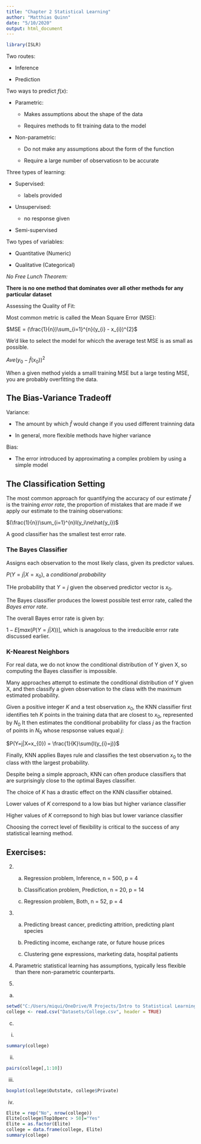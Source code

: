 ```yaml
---
title: "Chapter 2 Statistical Learning"
author: "Matthias Quinn"
date: "5/10/2020"
output: html_document
---
```


```r
library(ISLR)
```

Two routes:

* Inference

* Prediction

Two ways to predict $f(x)$:
 
* Parametric:
  
  - Makes assumptions about the shape of the data
  
  - Requires methods to fit training data to the model

* Non-parametric:

  - Do not make any assumptions about the form of the function
  
  - Require a large number of observatiosn to be accurate
  
Three types of learning:

* Supervised:
 
  - labels provided

* Unsupervised:
  
  - no response given
  
* Semi-supervised
  
Two types of variables:

* Quantitative (Numeric)

* Qualitative (Categorical)

*No Free Lunch Theorem:*

**There is no one method that dominates over all other methods for any particular dataset**
  
  
Assessing the Quality of Fit:

Most common metric is called the Mean Square Error (MSE):

$MSE = (\frac{1}{n})\sum_{i=1}^{n}(y_{i} - x_{i})^{2}$
  
We'd like to select the model for whicch the average test MSE is as small as possible.

$Ave(y_{0}-\hat{f}(x_{0}))^{2}$
  
  
When a given method yields a smalll training MSE but a large testing MSE, you are probably overfitting the data.

## The Bias-Variance Tradeoff

Variance:
  
* The amount by which $\hat{f}$ would change if you used different trainning data

* In general, more flexible methods have higher variance

Bias:

* The error introduced by approximating a complex problem by using a simple model

## The Classification Setting

The most common approach for quantifying the accuracy of our estimate $\hat{f}$ is the training *error rate*, the proportion of mistakes that are made if we apply our estimate to the training observations:

$(\frac{1}{n})\sum_{i=1}^{n}I(y_i\ne\hat{y_i})$

  
A good classifier has the smallest test error rate.

### The Bayes Classifier

Assigns each observation to the most likely class, given its predictor values.

$P(Y=j|X=x_0)$, a *conditional probability*

THe probability that $Y=j$ given the observed predictor vector is $x_0$.

The Bayes classifier produces the lowest possible test error rate, called the *Bayes error rate*.
  
The overall Bayes error rate is given by:

$1-E[max(P(Y=j|X))]$, which is anagolous to the irreducible error rate discussed earlier.

### K-Nearest Neighbors

For real data, we do not know the conditional distribution of Y given X, so computing the Bayes classifier is impossible.
  
Many approaches attempt to estimate the conditional distribution of Y given X, and then classify a given observation to the class with the maximum estimated probability.

Given a positive integer $K$ and a test observation $x_0$, the KNN classifier first identifies teh $K$ points in the training data that are closest to $x_0$, represented by $N_0$ It then estimates the conditional probability for class $j$ as the fraction of points in $N_0$ whose respsonse values equal $j$:

$P(Y=j|X=x_{0}) = \frac{1}{K}\sum{I(y_{i}=j)}$

Finally, KNN applies Bayes rule and classifies the test observation $x_{0}$ to the class with tthe largest probability.


Despite being a simple approach, KNN can often produce classifiers that are surprisingly close to the optimal Bayes classifier.


The choice of $K$ has a drastic effect on the KNN classifier obtained. 

Lower values of $K$ correspond to a low bias but higher variance classifier

Higher values of $K$ correpsond to high bias but lower variance classifier

Choosing the correct level of flexibility is critical to the success of any statistical learning method.

## Exercises:

2.
  
  (a) Regression problem, Inference, n = 500, p = 4
  
  (b) Classification problem, Prediction, n = 20, p = 14
  
  (c) Regression problem, Both, n = 52, p = 4
  
4.

  (a) Predicting breast cancer, predicting attrition, predicting plant species
  
  (b) Predicting income, exchange rate, or future house prices
  
  (c) Clustering gene expressions, marketing data, hospital patients
  
6. Parametric statistical learning has assumptions, typically less flexible than there non-parametric counterparts.


8. 

(a)

```r
setwd("C:/Users/miqui/OneDrive/R Projects/Intro to Statistical Learning in R")
college <- read.csv("Datasets/College.csv", header = TRUE)
```

(c)

  i.

```r
summary(college)
```

  ii.
  
```r
pairs(college[,1:10])
```


  iii.
  
```r
boxplot(college$Outstate, college$Private)
```


  iv.

```r
Elite = rep("No", nrow(college))
Elite[college$Top10perc > 50]="Yes"
Elite = as.factor(Elite)
college = data.frame(college, Elite)
summary(college)
```


  










  
  
  
  
  